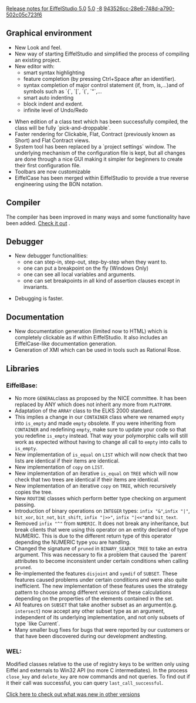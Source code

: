 [[Property:title|Release notes for EiffelStudio 5.0]]
[[Property:link_title|5.0]]
[[Property:weight|-8]]
[[Property:uuid|943526cc-28e6-748d-a790-502c05c723f6]]
==Graphical environment==
* New Look and feel.
* New way of starting EiffelStudio and simplified the process of compiling an existing project.
* New editor with: 
** smart syntax highlighting
** feature completion (by pressing Ctrl+Space after an identifier).
** syntax completion of major control statement (if, from, is,...)and of symbols such as `{`, `[`, `(`, `"`,...
** smart auto indenting
** block indent and exdent.
** infinite level of Undo/Redo

* When edition of a class text which has been successfully compiled, the class will be fully `pick-and-droppable`.
* Faster rendering for Clickable, Flat, Contract (previously known as Short) and Flat Contract views.
* System tool has been replaced by a `project settings` window. The underlying mechanism of the configuration file is kept, but all changes are done through a nice GUI making it simpler for beginners to create their first configuration file.
* Toolbars are now customizable
* EiffelCase has been merged within EiffelStudio to provide a true reverse engineering using the BON notation.

==Compiler==
The compiler has been improved in many ways and some functionality have been added. [[Major changes between ISE Eiffel 4.5 and ISE Eiffel 5.0|Check it out]] . 
==Debugger==
* New debugger functionalities: 
** one can step-in, step-out, step-by-step when they want to.
** one can put a breakpoint on the fly (Windows Only)
** one can see all local variables and arguments.
** one can set breakpoints in all kind of assertion clauses except in invariants.

* Debugging is faster.

==Documentation==
* New documentation generation (limited now to HTML) which is completely clickable as if within EiffelStudio. It also includes an EiffelCase-like documentation generation.
* Generation of XMI which can be used in tools such as Rational Rose.

==Libraries==

===EiffelBase:===
* No more <code>GENERAL </code>class as proposed by the NICE committee. It has been replaced by ANY which does not inherit any more from <code>PLATFORM</code>.
* Adaptation of the <code>ARRAY</code> class to the ELKS 2000 standard.
* This implies a change in our <code>CONTAINER</code> class where we renamed <code>empty</code> into <code>is_empty</code> and made <code>empty</code> obsolete. If you were inheriting from <code>CONTAINER</code> and redefining <code>empty</code>, make sure to update your code so that you redefine <code>is_empty</code> instead. That way your polymorphic calls will still work as expected without having to change all call to <code>empty</code> into calls to <code>is_empty</code>.
* New implementation of <code>is_equal</code> on <code>LIST</code> which will now check that two lists are identical if their items are identical.
* New implementation of <code>copy</code> on <code>LIST</code>.
* New implementation of an iterative <code>is_equal</code> on <code>TREE</code> which will now check that two trees are identical if their items are identical.
* New implementation of an iterative <code>copy</code> on <code>TREE</code>, which recursively copies the tree.
* New <code>ROUTINE</code> classes which perform better type checking on argument passing.
* Introduction of binary operations on <code>INTEGER</code> types: <code>infix "&"</code>,<code>infix "|"</code>, <code>bit_xor</code>, <code>bit_not</code>, <code>bit_shift</code>, <code>infix "|>>"</code>, <code>infix "|<<"</code>and <code>bit_text</code>.
* Removed <code>infix "^"</code> from <code>NUMERIC</code>. It does not break any inheritance, but break clients that were using this operator on an entity declared of type NUMERIC. This is due to the different return type of this operator depending the NUMERIC type you are handling.
* Changed the signature of <code>pruned</code> in <code>BINARY_SEARCH_TREE</code> to take an extra argument. This was necessary to fix a problem that caused the `parent` attributes to become inconsistent under certain conditions when calling <code>pruned</code>.
* Re-implemented the features <code>disjoint</code> and <code>symdif</code> of <code>SUBSET</code>. These features caused problems under certain conditions and were also quite inefficient. The new implementation of these features uses the strategy pattern to choose among different versions of these calculations depending on the properties of the elements contained in the set.
* All features on <code>SUBSET</code> that take another subset as an argument(e.g. <code>intersect</code>) now accept any other subset type as an argument, independent of its underlying implementation, and not only subsets of type `like Current`.
* Many smaller bug fixes for bugs that were reported by our customers or that have been discovered during our development andtesting.

===WEL:===

Modified classes relative to the use of registry keys to be written only using Eiffel and externals to Win32 API (no more C intermediates). In the process <code>close_key</code> and <code>delete_key</code> are now commands and not queries. To find out if it their call was successful, you can query <code>last_call_successful</code>. 

[[EiffelStudio release notes|Click here to check out what was new in other versions]]  




